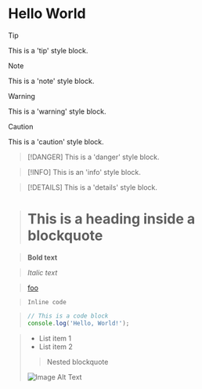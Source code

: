 # Hello World

> [!TIP]
> This is a 'tip' style block.

> [!NOTE]
> This is a 'note' style block.

> [!WARNING]
> This is a 'warning' style block.

> [!CAUTION]
> This is a 'caution' style block.

> [!DANGER]
> This is a 'danger' style block.

> [!INFO]
> This is an 'info' style block.

> [!DETAILS]
> This is a 'details' style block.

> # This is a heading inside a blockquote

> **Bold text**

> _Italic text_

> [foo](bar)

> `Inline code`

> ```javascript
> // This is a code block
> console.log('Hello, World!');
> ```

> - List item 1
> - List item 2
>
> > Nested blockquote
>
> ![Image Alt Text](https://github.com/web-infra-dev/rspress/assets/39261479/999e7946-45ff-45d5-b9cd-594e634e0e5a)
